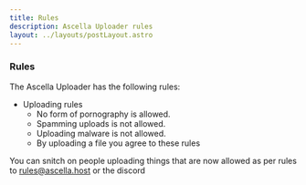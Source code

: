 ```yaml
---
title: Rules
description: Ascella Uploader rules
layout: ../layouts/postLayout.astro
---
```


### Rules

The Ascella Uploader has the following rules:

- Uploading rules
  - No form of pornography is allowed.
  - Spamming uploads is not allowed.
  - Uploading malware is not allowed.
  - By uploading a file you agree to these rules

You can snitch on people uploading things that are now allowed as per rules to rules@ascella.host or the discord
